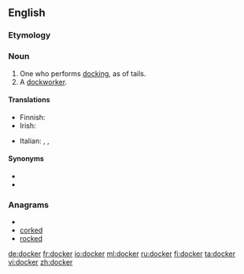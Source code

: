 ==English==

===Etymology===
{{suffix|dock|er}}

===Noun===
{{en-noun}}

# One who performs [[docking]], as of tails.
# A [[dockworker]].

====Translations====
{{trans-top}}
* Finnish: {{t+|fi|ahtaaja}}
* Irish: {{t-|ga|dugaire|m}}
{{trans-mid}}
* Italian: {{t+|it|portuale|m}}, {{t+|it|scaricatore|m}}, {{t+|it|scaricatore di porto|m}}
{{trans-bottom}}

====Synonyms====
* {{l|en|longshoreman}}
* {{l|en|stevedore}}

===Anagrams===
* {{alphagram|cdekor}}
* [[corked#English|corked]]
* [[rocked#English|rocked]]


[[de:docker]]
[[fr:docker]]
[[io:docker]]
[[ml:docker]]
[[ru:docker]]
[[fi:docker]]
[[ta:docker]]
[[vi:docker]]
[[zh:docker]]